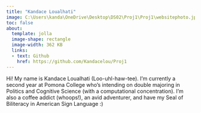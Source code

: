 ```yaml
---
title: "Kandace Loualhati"
image: C:\Users\kanda\OneDrive\Desktop\DS02\Proj1\Proj1\websitephoto.jpg
toc: false
about: 
  template: jolla
  image-shape: rectangle
  image-width: 362 KB
  links:
  - text: Github
    href: https://github.com/Kandacelou/Proj1
---
```


Hi! My name is Kandace Loualhati (Loo-uhl-haw-tee). I'm currently a second year at Pomona College who's intending on double majoring in Politics and Cognitive Science (with a computational concentration). I'm also a coffee addict (whoops!), an avid adventurer, and have my Seal of Biliteracy in American Sign Language :)

